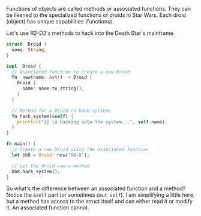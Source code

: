 Functions of objects are called methods or associated functions. They can be likened to the specialized functions of droids in Star Wars. Each droid (object) has unique capabilities (functions).

Let's use R2-D2's methods to hack into the Death Star's mainframe.

```rust
struct  Droid {
  name: String,
}

impl  Droid {
  // Associated function to create a new Droid
  fn  new(name: &str) -> Droid {
    Droid {
      name: name.to_string(),
    }
  }

  // Method for a Droid to hack systems
  fn hack_system(&self) {
    println!("{} is hacking into the system...", self.name);
  }
}

fn main() {
  // Create a new Droid using the associated function
  let bb8 = Droid::new("BB-8");

  // Let the droid use a method
  bb8.hack_system();
}
```

So what's the difference between an associated function and a method? Notice the `&self` part (or sometimes `&mut self`). I am simplifying a little here, but a method has access to the struct itself and can either read it or modify it. An associated function cannot.